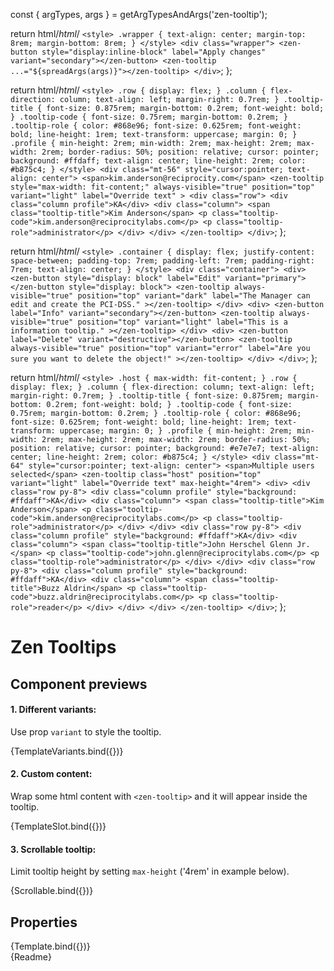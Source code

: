 

const { argTypes, args } = getArgTypesAndArgs('zen-tooltip');

<Meta title="Notifications/Tooltip" component="zen-tooltip" argTypes={argTypes} />

  return html/*html*/ `
    <style>
      .wrapper {
        text-align: center;
        margin-top: 8rem;
        margin-bottom: 8rem;
      }
    </style>
    <div class="wrapper">
      <zen-button style="display:inline-block" label="Apply changes" variant="secondary"></zen-button>
      <zen-tooltip ...="${spreadArgs(args)}"></zen-tooltip>
    </div>
  `;
};

  return html/*html*/ `
    <style>
      .row {
        display: flex;
      }
      .column {
        flex-direction: column;
        text-align: left;
        margin-right: 0.7rem;
      }
      .tooltip-title {
        font-size: 0.875rem;
        margin-bottom: 0.2rem;
        font-weight: bold;
      }
      .tooltip-code {
        font-size: 0.75rem;
        margin-bottom: 0.2rem;
      }
      .tooltip-role {
        color: #868e96;
        font-size: 0.625rem;
        font-weight: bold;
        line-height: 1rem;
        text-transform: uppercase;
        margin: 0;
      }
      .profile {
        min-height: 2rem;
        min-width: 2rem;
        max-height: 2rem;
        max-width: 2rem;
        border-radius: 50%;
        position: relative;
        cursor: pointer;
        background: #ffdaff;
        text-align: center;
        line-height: 2rem;
        color: #b875c4;
      }
    </style>
    <div class="mt-56" style="cursor:pointer; text-align: center">
      <span>kim.anderson@reciprocity.com</span>
      <zen-tooltip
        style="max-width: fit-content;"
        always-visible="true"
        position="top"
        variant="light"
        label="Override text"
      >
        <div class="row">
          <div class="column profile">KA</div>
          <div class="column">
            <span class="tooltip-title">Kim Anderson</span>
            <p class="tooltip-code">kim.anderson@reciprocitylabs.com</p>
            <p class="tooltip-role">administrator</p>
          </div>
        </div>
      </zen-tooltip>
    </div>
  `;
};

  return html/*html*/ `
    <style>
      .container {
        display: flex;
        justify-content: space-between;
        padding-top: 7rem;
        padding-left: 7rem;
        padding-right: 7rem;
        text-align: center;
      }
    </style>
    <div class="container">
      <div>
        <zen-button style="display: block" label="Edit" variant="primary"></zen-button style="display: block">
        <zen-tooltip
          always-visible="true"
          position="top"
          variant="dark"
          label="The Manager can edit and create the PCI-DSS."
        ></zen-tooltip>
      </div>
      <div>
        <zen-button label="Info" variant="secondary"></zen-button>
        <zen-tooltip
          always-visible="true"
          position="top"
          variant="light"
          label="This is a information tooltip."
        ></zen-tooltip>
      </div>
      <div>
        <zen-button label="Delete" variant="destructive"></zen-button>
        <zen-tooltip
          always-visible="true"
          position="top"
          variant="error"
          label="Are you sure you want to delete the object!"
        ></zen-tooltip>
      </div>
    </div>
  `;
};

  return html/*html*/ `
    <style>
      .host {
        max-width: fit-content;
      }
      .row {
        display: flex;
      }
      .column {
        flex-direction: column;
        text-align: left;
        margin-right: 0.7rem;
      }
      .tooltip-title {
        font-size: 0.875rem;
        margin-bottom: 0.2rem;
        font-weight: bold;
      }
      .tooltip-code {
        font-size: 0.75rem;
        margin-bottom: 0.2rem;
      }
      .tooltip-role {
        color: #868e96;
        font-size: 0.625rem;
        font-weight: bold;
        line-height: 1rem;
        text-transform: uppercase;
        margin: 0;
      }
      .profile {
        min-height: 2rem;
        min-width: 2rem;
        max-height: 2rem;
        max-width: 2rem;
        border-radius: 50%;
        position: relative;
        cursor: pointer;
        background: #e7e7e7;
        text-align: center;
        line-height: 2rem;
        color: #b875c4;
      }
    </style>
    <div class="mt-64" style="cursor:pointer; text-align: center">
      <span>Multiple users selected</span>
      <zen-tooltip class="host" position="top" variant="light" label="Override text" max-height="4rem">
        <div>
          <div class="row py-8">
            <div class="column profile" style="background: #ffdaff">KA</div>
            <div class="column">
              <span class="tooltip-title">Kim Anderson</span>
              <p class="tooltip-code">kim.anderson@reciprocitylabs.com</p>
              <p class="tooltip-role">administrator</p>
            </div>
          </div>
          <div class="row py-8">
            <div class="column profile" style="background: #ffdaff">KA</div>
            <div class="column">
              <span class="tooltip-title">John Herschel Glenn Jr.</span>
              <p class="tooltip-code">john.glenn@reciprocitylabs.com</p>
              <p class="tooltip-role">administrator</p>
            </div>
          </div>
          <div class="row py-8">
            <div class="column profile" style="background: #ffdaff">KA</div>
            <div class="column">
              <span class="tooltip-title">Buzz Aldrin</span>
              <p class="tooltip-code">buzz.aldrin@reciprocitylabs.com</p>
              <p class="tooltip-role">reader</p>
            </div>
          </div>
        </div>
      </zen-tooltip>
    </div>
  `;
};

# Zen Tooltips

## Component previews

#### 1. Different variants:

Use prop `variant` to style the tooltip.

<Canvas>
  <Story name="variant">{TemplateVariants.bind({})}</Story>
</Canvas>

#### 2. Custom content:

Wrap some html content with `<zen-tooltip>` and it will appear inside the tooltip.

<Canvas>
  <Story name="slot">{TemplateSlot.bind({})}</Story>
</Canvas>

#### 3. Scrollable tooltip:

Limit tooltip height by setting `max-height` ('4rem' in example below).

<Canvas>
  <Story name="scrollable">{Scrollable.bind({})}</Story>
</Canvas>

## Properties

<Canvas>
  <Story
    name="default"
    args={{
      ...args,
      position: 'top',
      variant: 'dark',
      label: 'The Manager can edit and create in the context of the PCI-DSS framework.',
      offset: 10,
    }}
  >
    {Template.bind({})}
  </Story>
</Canvas>

<ArgsTable story="default" />

<div class="stencildoc" />
<Description>{Readme}</Description>
